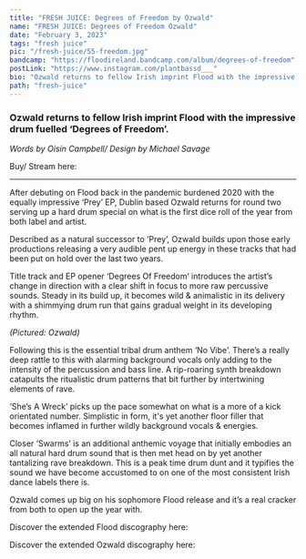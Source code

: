 ---
title: "FRESH JUICE: Degrees of Freedom by Ozwald"
name: "FRESH JUICE: Degrees of Freedom Ozwald"
date: "February 3, 2023"
tags: "fresh juice"
pic: "/fresh-juice/55-freedom.jpg"
bandcamp: "https://floodireland.bandcamp.com/album/degrees-of-freedom"
postLink: "https://www.instagram.com/plantbassd___"
bio: "Ozwald returns to fellow Irish imprint Flood with the impressive drum fuelled ‘Degrees of Freedom’."
path: "fresh-juice"
---

### Ozwald returns to fellow Irish imprint Flood with the impressive drum fuelled ‘Degrees of Freedom’.

<Picture src="/fresh-juice/55-ozwaldartwrk.jpg" alt="Degrees of Freedom album art" size={1200} />
<p className="smallText">
  <i>Words by Oisín Campbell/ Design by Michael Savage</i>
</p>

Buy/ Stream here: <HoverLink url="floodireland.bandcamp.com/album/degrees-of-freedom" inline external />

<hr />

After debuting on Flood back in the pandemic burdened 2020 with the equally impressive ‘Prey’ EP, Dublin based Ozwald returns for round two serving up a hard drum special on what is the first dice roll of the year from both label and artist.

Described as a natural successor to ‘Prey’, Ozwald builds upon those early productions releasing a very audible pent up energy in these tracks that had been put on hold over the last two years.

Title track and EP opener ‘Degrees Of Freedom’ introduces the artist’s change in direction with a clear shift in focus to more raw percussive sounds. Steady in its build up, it becomes wild & animalistic in its delivery with a shimmying drum run that gains gradual weight in its developing rhythm.

<Picture src="/fresh-juice/55-ozwald.png" alt="Ozwald cover pic" size={1200} />
<p className="smallText">
  <i>(Pictured: Ozwald)</i>
</p>

Following this is the essential tribal drum anthem ‘No Vibe’. There’s a really deep rattle to this with alarming background vocals only adding to the intensity of the percussion and bass line. A rip-roaring synth breakdown catapults the ritualistic drum patterns that bit further by intertwining elements of rave.

‘She’s A Wreck’ picks up the pace somewhat on what is a more of a kick orientated number. Simplistic in form, it's yet another floor filler that becomes inflamed in further wildly background vocals & energies.

Closer ‘Swarms’ is an additional anthemic voyage that initially embodies an all natural hard drum sound that is then met head on by yet another tantalizing rave breakdown. This is a peak time drum dunt and it typifies the sound we have become accustomed to on one of the most consistent Irish dance labels there is.

Ozwald comes up big on his sophomore Flood release and it’s a real cracker from both to open up the year with.

Discover the extended Flood discography here: <HoverLink url="floodireland.bandcamp.com/music" name="Flood" inline external />

Discover the extended Ozwald discography here: <HoverLink url="ozwald.bandcamp.com/" name="Ozwald" inline external />
